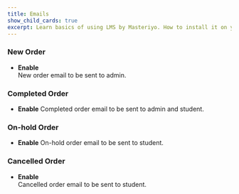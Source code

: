 ```yaml
---
title: Emails
show_child_cards: true
excerpt: Learn basics of using LMS by Masteriyo. How to install it on your WordPress setup.
---
```


### New Order

- **Enable**  
  New order email to be sent to admin.

### Completed Order

- **Enable**
  Completed order email to be sent to admin and student.

### On-hold Order

- **Enable**
  On-hold order email to be sent to student.

### Cancelled Order

- **Enable**  
  Cancelled order email to be sent to student.
